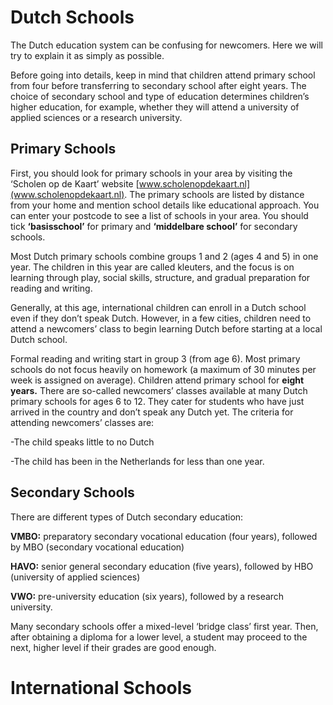# Dutch Schools  
The Dutch education system can be confusing for newcomers. Here we will try to explain it as simply as possible. 

<Callout>
  Before going into details, keep in mind that children attend primary school from four before transferring to secondary school after eight years. The choice of secondary school and type of education determines children’s higher education, for example, whether they will attend a university of applied sciences or a research university. 
</Callout>

## Primary Schools 
First, you should look for primary schools in your area by visiting the ‘Scholen op de Kaart’ website [www.scholenopdekaart.nl](www.scholenopdekaart.nl). The primary schools are listed by distance from your home and mention school details like educational approach. You can enter your postcode to see a list of schools in your area. You should tick **‘basisschool’** for primary and **‘middelbare school’** for secondary schools. 

Most Dutch primary schools combine groups 1 and 2 (ages 4 and 5) in one year. The children in this year are called kleuters, and the focus is on learning through play, social skills, structure, and gradual preparation for reading and writing. 

Generally, at this age, international children can enroll in a Dutch school even if they don’t speak Dutch. However, in a few cities, children need to attend a newcomers’ class to begin learning Dutch before starting at a local Dutch school. 

Formal reading and writing start in group 3 (from age 6). Most primary schools do not focus heavily on homework (a maximum of 30 minutes per week is assigned on average). Children attend primary school for **eight years.** There are so-called newcomers’ classes available at many Dutch primary schools for ages 6 to 12. They cater for students who have just arrived in the country and don’t speak any Dutch yet. The criteria for attending newcomers’ classes are:

-The child speaks little to no Dutch

-The child has been in the Netherlands for less than one year.
## Secondary Schools 
There are different types of Dutch secondary education: 

**VMBO:** preparatory secondary vocational education (four years), followed by MBO (secondary vocational education)

**HAVO:** senior general secondary education (five years), followed by HBO (university of applied sciences)

**VWO:** pre-university education (six years), followed by a research university. 

<Callout>
  Many secondary schools offer a mixed-level ‘bridge class’ first year. Then, after obtaining a diploma for a lower level, a student may proceed to the next, higher level if their grades are good enough. 
</Callout> 

# International Schools 
